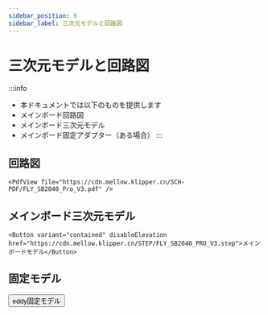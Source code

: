 ```yaml
---
sidebar_position: 9
sidebar_label: 三次元モデルと回路図
---
```


# 三次元モデルと回路図


:::info
* 本ドキュメントでは以下のものを提供します
* メインボード回路図
* メインボード三次元モデル
* メインボード固定アダプター（ある場合）
:::

## 回路図

    <PdfView file="https://cdn.mellow.klipper.cn/SCH-PDF/FLY_SB2040_Pro_V3.pdf" />


## メインボード三次元モデル

    <Button variant="contained" disableElevation href="https://cdn.mellow.klipper.cn/STEP/FLY_SB2040_PRO_V3.step">メインボードモデル</Button>

## 固定モデル
  <Button variant="contained" disableElevation href="https://github.com/xishangyue/Model-library/tree/578a99735b61c3ac7451ba36395f667783d5d09a/eddy">eddy固定モデル</Button>
